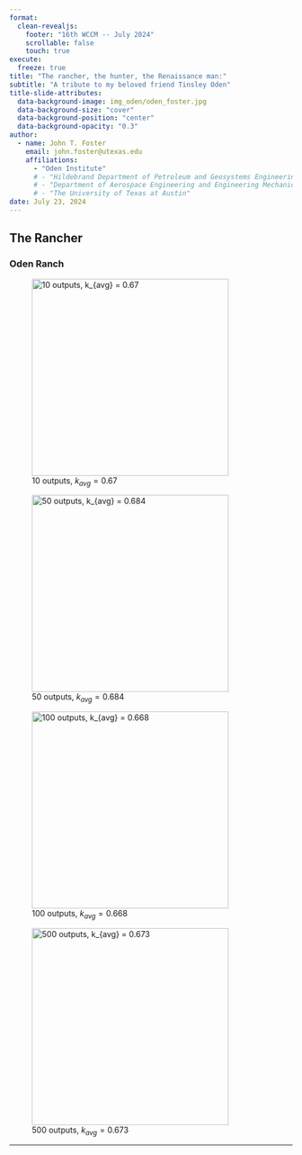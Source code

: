 ```yaml
---
format: 
  clean-revealjs:
    footer: "16th WCCM -- July 2024"
    scrollable: false
    touch: true
execute:
  freeze: true
title: "The rancher, the hunter, the Renaissance man:"
subtitle: "A tribute to my beloved friend Tinsley Oden"
title-slide-attributes: 
  data-background-image: img_oden/oden_foster.jpg
  data-background-size: "cover"
  data-background-position: "center"
  data-background-opacity: "0.3"
author: 
  - name: John T. Foster
    email: john.foster@utexas.edu
    affiliations: 
      - "Oden Institute"
      # - "Hildebrand Department of Petroleum and Geosystems Engineering"
      # - "Department of Aerospace Engineering and Engineering Mechanics"
      # - "The University of Texas at Austin"
date: July 23, 2024
---
```


## The Rancher 
### Oden Ranch 
::: {layout="[[1, 1], [1, 1]]"}

![10 outputs, $k_{avg} = 0.67$](img_mopinn/1d_inverse_k_10.png){width=350px}

![50 outputs, $k_{avg} = 0.684$](img_mopinn/1d_inverse_k_50.png){width=350px}

![100 outputs, $k_{avg} = 0.668$](img_mopinn/1d_inverse_k_100.png){width=350px}

![500 outputs, $k_{avg} = 0.673$](img_mopinn/1d_inverse_k_500.png){width=350px}

:::

---

